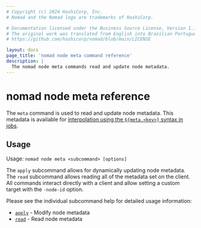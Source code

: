 ```yaml
---
# Copyright (c) 2024 HashiCorp, Inc.
# Nomad and the Nomad logo are trademarks of HashiCorp.

# Documentation licensed under the Business Source License, Version 1.1.
# The original work was translated from English into Brazilian Portuguese.
# https://github.com/hashicorp/nomad/blob/main/LICENSE

layout: docs
page_title: 'nomad node meta command reference'
description: |
  The nomad node meta commands read and update node metadata.
---
```


# nomad node meta reference

The `meta` command is used to read and update node metadata. This metadata is
available for [interpolation using the `${meta.<key>}` syntax in jobs][interp].

## Usage

Usage: `nomad node meta <subcommand> [options]`

The `apply` subcommand allows for dynamically updating node metadata. The
`read` subcommand allows reading all of the metadata set on the client. All
commands interact directly with a client and allow setting a custom target with
the `-node-id` option.

Please see the individual subcommand help for detailed usage information:

 - [`apply`][apply] - Modify node metadata
 - [`read`][read] - Read node metadata

[interp]: /nomad/docs/runtime/interpolation#node-attributes
[apply]: /nomad/docs/commands/node/meta/apply
[read]: /nomad/docs/commands/node/meta/read
